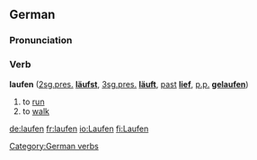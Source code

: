 ==German==
===Pronunciation===
{{IPA|[&#712;laufn&#809;]}}
===Verb===
'''laufen''' ([[second person|2]][[singular|sg.]][[present|pres.]] '''[[läufst]]''', [[third person|3]][[singular|sg.]][[present|pres.]] '''[[läuft]]''', [[past]] '''[[lief]]''', [[past participle|p.p.]] '''[[gelaufen]]''')

#to [[run]]
#to [[walk]]

[[Category:German verbs]]

[[de:laufen]]
[[fr:laufen]]
[[io:Laufen]]
[[fi:Laufen]]